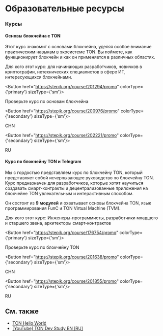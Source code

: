 
# Образовательные ресурсы

### Курсы

#### Основы блокчейна с TON

Этот курс знакомит с основами блокчейна, уделяя особое внимание практическим навыкам в экосистеме TON. Вы поймете, как функционирует блокчейн и как он применяется в различных областях.

Для кого этот курс: для начинающих разработчиков, новичков в криптографии, нетехнических специалистов в сфере ИТ, интересующихся блокчейнами.

<Button href="https://stepik.org/course/201294/promo" 
        colorType={'primary'} sizeType={'sm'}>

Проверьте курс по основам блокчейна

</Button>

<Button href="https://stepik.org/course/200976/promo" 
        colorType={'secondary'} sizeType={'sm'}>

CHN

</Button>

<Button href="https://stepik.org/course/202221/promo" 
        colorType={'secondary'} sizeType={'sm'}>

RU

</Button>

#### Курс по блокчейну TON и Telegram

Мы с гордостью представляем курс по блокчейну TON, который представляет собой исчерпывающее руководство по блокчейну TON. Курс предназначен для разработчиков, которые хотят научиться создавать смарт-контракты и децентрализованные приложения на блокчейне TON увлекательным и интерактивным способом.

Он состоит из **9 модулей** и охватывает основы блокчейна TON, язык программирования FunC и TON Virtual Machine (TVM).

Для кого этот курс: Инженеры-программисты, разработчики младшего и старшего звена, архитекторы смарт-контрактов

<Button href="https://stepik.org/course/176754/promo" 
        colorType={'primary'} sizeType={'sm'}>

Проверьте курс по блокчейну TON

</Button>

<Button href="https://stepik.org/course/201638/promo" 
        colorType={'secondary'} sizeType={'sm'}>

CHN

</Button>

<Button href="https://stepik.org/course/201855/promo" 
        colorType={'secondary'} sizeType={'sm'}>

RU

</Button>

## См. также

- [TON Hello World](https://tonhelloworld.com/01-wallet/)
- [[YouTube] TON Dev Study EN ](https://www.youtube.com/@TONDevStudy)[[RU]](https://www.youtube.com/results?search_query=tondevstudy)
